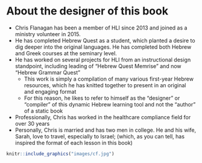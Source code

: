 # About the designer of this book {-}

* Chris Flanagan has been a member of HLI since 2013 and joined as a ministry volunteer in 2015.
* He has completed Hebrew Quest as a student, which planted a desire to dig deeper into the original languages. He has completed both Hebrew and Greek courses at the seminary level.
* He has worked on several projects for HLI from an instructional design standpoint, including leading of "Hebrew Quest Memrise" and now "Hebrew Grammar Quest"
    * This work is simply a compilation of many various first-year Hebrew resources, which he has knitted together to present in an original and engaging format
    * For this reason, he likes to refer to himself as the "designer" or "compiler" of this dynamic Hebrew learning tool and not the "author" of a static book
* Professionally, Chris has worked in the healthcare compliance field for over 30 years
* Personally, Chris is married and has two men in college.  He and his wife, Sarah, love to travel, especially to Israel; (which, as you can tell, has inspired the format of each lesson in this book)

```r

knitr::include_graphics("images/cf.jpg")
```
